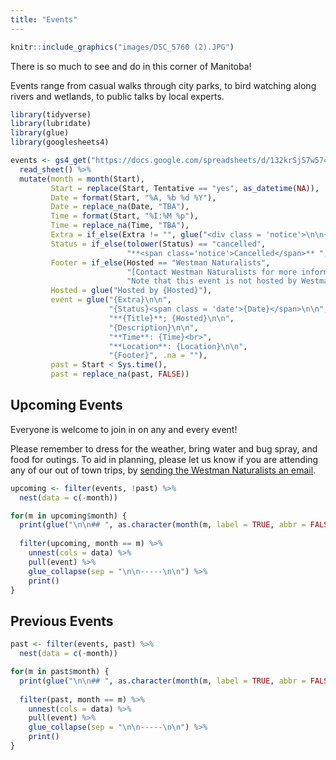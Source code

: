 ```yaml
---
title: "Events"
---
```


```r
knitr::include_graphics("images/DSC_5760 (2).JPG")
```


There is so much to see and do in this corner of Manitoba!

Events range from casual walks through city parks, to bird watching along rivers and wetlands, to public talks by local experts.

```r
library(tidyverse)
library(lubridate)
library(glue)
library(googlesheets4)

events <- gs4_get("https://docs.google.com/spreadsheets/d/132krSjS7w574gavkX31XxmcmmafXbC-zfM81W2mDXAY") %>%
  read_sheet() %>%
  mutate(month = month(Start),
         Start = replace(Start, Tentative == "yes", as_datetime(NA)),
         Date = format(Start, "%A, %b %d %Y"),
         Date = replace_na(Date, "TBA"),
         Time = format(Start, "%I:%M %p"),
         Time = replace_na(Time, "TBA"),
         Extra = if_else(Extra != "", glue("<div class = 'notice'>\n\n{Extra}\n\n</div>"), ""),
         Status = if_else(tolower(Status) == "cancelled",
                          "**<span class='notice'>Cancelled</span>** ", ""),
         Footer = if_else(Hosted == "Westman Naturalists", 
                          "[Contact Westman Naturalists for more information](mailto:westman.naturalists@gmail.com)",
                          "Note that this event is not hosted by Westman Naturalists"),
         Hosted = glue("Hosted by {Hosted}"),
         event = glue("{Extra}\n\n",
                      "{Status}<span class = 'date'>{Date}</span>\n\n",
                      "**{Title}**; {Hosted}\n\n",
                      "{Description}\n\n", 
                      "**Time**: {Time}<br>",
                      "**Location**: {Location}\n\n",
                      "{Footer}", .na = ""),
         past = Start < Sys.time(),
         past = replace_na(past, FALSE))
```

## Upcoming Events

Everyone is welcome to join in on any and every event!

Please remember to dress for the weather, bring water and bug spray, and food for outings.
To aid in planning, please let us know if you are attending any of our out of town trips, by [sending the Westman Naturalists an email](mailto:westman.naturalists@gmail.com).

```r
upcoming <- filter(events, !past) %>%
  nest(data = c(-month))

for(m in upcoming$month) {
  print(glue("\n\n## ", as.character(month(m, label = TRUE, abbr = FALSE)), "\n\n"))
  
  filter(upcoming, month == m) %>%
    unnest(cols = data) %>%
    pull(event) %>%
    glue_collapse(sep = "\n\n-----\n\n") %>%
    print()
}
```


## Previous Events
```r
past <- filter(events, past) %>%
  nest(data = c(-month))

for(m in past$month) {
  print(glue("\n\n## ", as.character(month(m, label = TRUE, abbr = FALSE)), "\n\n"))
  
  filter(past, month == m) %>%
    unnest(cols = data) %>%
    pull(event) %>%
    glue_collapse(sep = "\n\n-----\n\n") %>%
    print()
}
```

